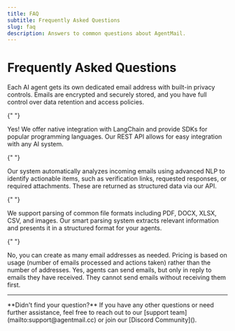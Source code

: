 ```yaml
---
title: FAQ
subtitle: Frequently Asked Questions
slug: faq
description: Answers to common questions about AgentMail.
---
```


# Frequently Asked Questions

<AccordionGroup>
  <Accordion title="How does email privacy work?">
    Each AI agent gets its own dedicated email address with built-in privacy controls. Emails are encrypted and securely stored, and you have full control over data retention and access policies.
  </Accordion>

{" "}

<Accordion title="Can I integrate with existing AI frameworks?">
  Yes! We offer native integration with LangChain and provide SDKs for popular
  programming languages. Our REST API allows for easy integration with any AI
  system.
</Accordion>

{" "}

<Accordion title="How does action detection work?">
  Our system automatically analyzes incoming emails using advanced NLP to
  identify actionable items, such as verification links, requested responses, or
  required attachments. These are returned as structured data via our API.
</Accordion>

{" "}

<Accordion title="What types of attachments can be processed?">
  We support parsing of common file formats including PDF, DOCX, XLSX, CSV, and
  images. Our smart parsing system extracts relevant information and presents it
  in a structured format for your agents.
</Accordion>

{" "}

<Accordion title="Is there a limit to the number of email addresses?">
  No, you can create as many email addresses as needed. Pricing is based on
  usage (number of emails processed and actions taken) rather than the number of
  addresses.
</Accordion>

  <Accordion title="Can agents send emails?">
    Yes, agents can send emails, but only in reply to emails they have received. They cannot send emails without receiving them first.
  </Accordion>
</AccordionGroup>

---

<Callout type="info">
  **Didn't find your question?** If you have any other questions or need further
  assistance, feel free to reach out to our [support
  team](mailto:support@agentmail.cc) or join our [Discord Community]().
</Callout>
